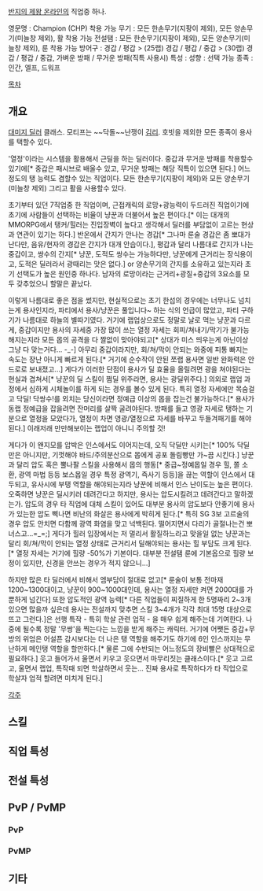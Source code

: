 [[반지의 제왕 온라인]]의 직업중 하나.

영문명 : Champion (CHP)
착용 가능 무기 : 모든 한손무기(지팡이 제외), 모든 양손무기(미늘창 제외), 활
착용 가능 전설탬 : 모든 한손무기(지팡이 제외), 모든 양손무기(미늘창 제외), 룬
착용 가능 방어구 : 경갑 / 평갑 > (25랩) 경갑 / 평갑 / 중갑 > (30랩) 경갑 / 평갑 / 중갑, 가벼운 방패 / 무거운 방패(직특 사용시)
특성 : 
성향 : 
선택 가능 종족 : 인간, 엘프, 드워프

[[목차]]
== 개요 ==
[[대미지 딜러]] 클래스. 모티프는 ~~닥돌~~난쟁이 [[김리]]. 호빗을 제외한 모든 종족이 용사를 택할수 있다.

'열정'이라는 시스템을 활용해서 근딜을 하는 딜러이다. 중갑과 무거운 방패를 착용할수 있기에[* 중갑은 패시브로 배울수 있고, 무거운 방패는 해당 직특이 있으면 된다.] 어느정도의 탱 능력도 겸할수 있는 직업이다. 모든 한손무기(지팡이 제외)와 모든 양손무기(미늘창 제외) 그리고 활을 사용할수 있다.

초기부터 있던 7직업중 한 직업이며, 근접캐릭의 로망+광능력이 두드러진 직업이기에 초기에 사람들이 선택하는 비율이 냥꾼과 더불어서 높은 편이다.[* 이는 대개의 MMORPG에서 탱커/힐러는 진입장벽이 높다고 생각해서 딜러를 부담없이 고르는 현상과 연관이 있기는 하다.] 반온에서 간지가 안나는 경갑[* 그나마 룬술 경갑은 좀 뽀대가 난다만, 음유/현자의 경갑은 간지가 대개 안습이다.], 평갑과 달리 나름대로 간지가 나는 중갑이고, 쌍수의 간지[* 냥꾼, 도적도 쌍수는 가능하다만, 냥꾼에게 근거리는 장식용이고, 도적은 딜러라서 광때리는 맛은 없다.] or 양손무기의 간지를 소유하고 있는지라 초기 선택도가 높은 원인중 하나다. 남자의 로망이라는 근거리+광질+중갑의 3요소를 모두 갖추었으니 할말은 끝났다.

이렇게 나름대로 좋은 점을 썼지만, 현실적으로는 초기 한섭의 경우에는 너무나도 넘치는게 용사인지라, 파티에서 용사/냥꾼은 풀입니다~ 하는 식의 언급이 많았고, 파티 구하기가 나름대로 하늘의 별따기였다. 거기에 랩업상으로도 정말로 날로 먹는 냥꾼과 다르게, 중갑이지만 용사의 자세중 가장 많이 쓰는 열정 자세는 회피/쳐내기/막기가 불가능해지는지라 모든 몹의 공격을 다 짤없이 맞아야되고[* 상대가 미스 띄우는게 아닌이상 그냥 다 맞는거다... -_-] 아무리 중갑이라지만, 회/쳐/막이 안되는 와중에 피통 빠지는 속도는 장난 아니게 빠르게 된다.[* 거기에 순수작이 안된 쪼랩 용사면 일반 완화력은 안드로로 보내졌고...] 게다가 이러한 단점이 용사가 딜 효율을 올릴려면 광을 쳐야된다는 현실과 겹쳐서[* 냥꾼의 딜 스킬이 쩜딜 위주라면, 용사는 광딜위주다.] 의외로 랩업 과정에서 심하게 시체놀이를 하게 되는 경우를 볼수 있게 된다. 특히 열정 자세에만 목숨걸고 닥딜! 닥쌍수!를 외치는 당신이라면 정예급 이상의 몹을 잡는건 불가능하다.[* 용사가 동랩 정예급을 잡을려면 잔머리를 살짝 굴려야된다. 방패를 들고 영광 자세로 탱하는 기분으로 열정을 모았다가, 열정이 차면 영광/열정으로 자세를 바꾸고 두들겨패기를 해야된다.] 이래저래 만만해보이는 랩업이 아니니 주의할 것!

게다가 이 왠지모를 압박은 인스에서도 이어지는데, 오직 닥딜만 시키는[* 100% 닥딜만은 아니지만, 기껏해야 바드/주의분산으로 몹에게 공포 돌림빵만 가~끔 시킨다.] 냥꾼과 달리 압도 혹은 뿔나팔 스킬을 사용해서 몹의 행동[* 중급~정예몹일 경우 힐, 쫄 소환, 광역 마법 등등 보스몹일 경우 특정 광역기, 즉사기 등등]을 끊는 역할이 인스에서 대두되고, 유사시에 부탱 역할을 해야되는지라 냥꾼에 비해서 인스 난이도는 높은 편이다. 오죽하면 냥꾼은 딜시키러 데려간다고 하지만, 용사는 압도시킬려고 데려간다고 말하겠는가. 압도의 경우 타 직업에 대체 스킬이 있어도 대부분 용사의 압도보다 안좋기에 용사가 있는한 압도 삑나면 비난의 화살은 용사에게 박히게 된다.[* 특히 SG 3보 고르술의 경우 압도 안치면 다함께 광역 화염을 맞고 넉백된다. 떨어지면서 다리가 골절나는건 뽀너스고...=_=;] 게다가 힐러 입장에서는 저 멀리서 활질하느라고 맞을일 없는 냥꾼과는 달리 회/쳐/막이 안되는 열정 상태로 근거리서 딜해야되는 용사는 힐 부담도 크게 된다.[* 열정 자세는 거기에 힐량 -50%가 기본이다. 대부분 전설탬 룬에 기본옵으로 힐량 보정이 있지만, 신경을 안쓰는 경우가 적지 않으니...]

하지만 많은 타 딜러에서 비해서 엠부담이 절대로 없고[* 룬술이 보통 전마재 1200~1300대이고, 냥꾼이 900~1000대인데, 용사는 열정 자세만 켜면 2000대를 가뿐하게 넘긴다] 또한 압도적인 광역 능력[* 다른 직업들이 찌질하게 한 5명짜리 2~3개 있으면 많을까 싶은데 용사는 전설까지 맞추면 스킬 3~4개가 각각 최대 15명 대상으로 뜨고 그런다.]은 선행 특작 - 특히 학살 관련 업적 - 을 매우 쉽게 해주는데 기여한다. 나중에 될수록 정말 '무쌍'을 찍는다는 느낌을 받게 해주는 캐릭터. 거기에 어쨋든 중갑+무방의 위엄은 어설픈 감시보다는 더 나은 탱 역할을 해주기도 하기에 6인 인스까지는 무난하게 메인탱 역할을 할만하다.[* 물론 그에 수반되는 어느정도의 장비빨은 상대적으로 필요하다.] 웃고 들어가서 울면서 키우고 웃으면서 마무리짓는 클래스이다.[* 웃고 고르고, 울면서 랩업, 특작때 되면 학살하면서 웃는... 진짜 용사로 특작하다가 타 직업으로 학살자 업적 할려면 미치게 된다.]

[[각주]]
== 스킬 ==
== 직업 특성 ==
== 전설 특성 ==
== PvP / PvMP ==
=== PvP ===
=== PvMP ===
== 기타 ==
